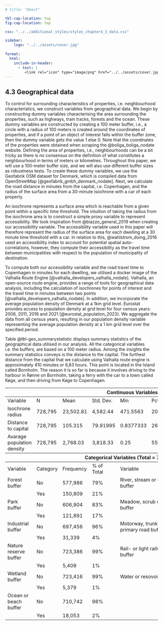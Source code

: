 ```yaml
---
# title: "About"

tbl-cap-location: top
fig-cap-location: top

css: "../../additional_styles/styles_chapter4_3_data.css"

sidebar:
    logo: "../../assets/cover.jpg"
    
format:
  html:
    include-in-header:
      - text: |
         <link rel="icon" type="image/png" href="../../assets/cover.jpg">
---
```


## 4.3 Geographical data


\subsection{Geographical data}

::: paratext
To control for surrounding characteristics of properties, i.e. neighbourhood characteristics, we construct variables from geographical data. We begin by constructing dummy variables characterising the area surrounding the properties, such as highways, train tracks, forests and the ocean. These dummy variables are constructed by creating a 100 meter buffer, i.e., a circle with a radius of 100 meters is created around the coordinates of properties, and if a point of an object of interest falls within the buffer zone, then the dummy variable gets the value 1 else 0. Note that the coordinates of the properties were obtained when scraping the @boliga_boliga_nodate website. Defining the area of properties, i.e., neighbourhoods can be a bit tricky as there is no consensus on the definition of what constitutes a neighbourhood in terms of meters or kilometres. Throughout this paper, we will use a 100-meter buffer size, and we will also use different buffer sizes as robustness tests. To create these dummy variables, we use the Geofabrik OSM dataset for Denmark, which is compiled data from OpenStreetMap [@geofabrik_gmbh_denmark_nodate].
Next, we calculate the road distance in minutes from the capital, i.e. Copenhagen, and the radius of the surface area from a 30-minute isochrone with a car of each property.

An isochrone represents a surface area which is reachable from a given point within a specific time threshold. The intuition of taking the radius from the isochrone area is to construct a simple proxy variable to represent accessibility. We took inspiration from @biazzo_general_2019 when creating our accessibility variable. The accessibility variable used in this paper will therefore represent the radius of the surface area for each dwelling at a 30 minute time threshold with a car. In relation to this, @wahlstrom_doing_2016 used an accessibility index to account for potential spatial auto-correlations, however, they compute their accessibility as the travel time between municipalities with respect to the population of municipality of destination.

To compute both our accessibility variable and the road travel time to Copenhagen in minutes for each dwelling, we utilised a docker image of the Valhalla Route Engine [@valhalla_developers_valhalla_nodate]. Valhalla, an open-source route engine, provides a range of tools for geographical data analysis, including the calculation of isochrones for points of interest and the travel time in minutes between two points [@valhalla_developers_valhalla_nodate]. In addition, we incorporate the average population density of Denmark at a 1km grid level. Eurostat provides access to population density at grid level for four census years: 2006, 2011, 2018 and 2021 [@eurostat_population_2023}. We aggregate the data from all census years, resulting in our population density variable representing the average population density at a 1 km grid level over the specified period.

Table @tbl-geo_summarystatistic displays summary statistics of the geographical data utilised in our analysis. All the categorical variables i.e. the buffers, are based on a 100 meter radius. Among the insights the summary statistics conveys is the distance to the capital. The furthest distance from the capital that we calculate using Valhalla route engine is approximately 410 minutes or 6,83 hours.  This point is located in the Island called Bornholm. The reason it is so far is because it involves driving to the harbour in Rønne on Bornholm, taking a ferry with the car to a town called Køge, and then driving from Køge to Copenhagen.

:::

<!-- SUMMARY STATISTICS TABLE ADD HERE -->


::: {#tbl-geo_summarystatistic}

```{=html}

<div class="border_table">

<table class="tg">

<thead>
  <tr>
      <th class="tg-c3ow table_header" colspan="10">
        <span class="bordered-text">Continuous Variables</span>
      </th>
  </tr>
</thead>
<tbody>
  <tr>
    <td class="tg-fymr col_name">Variable</td>
    <td class="tg-7btt col_name">N</td>
    <td class="tg-7btt col_name">Mean</td>
    <td class="tg-7btt1 col_name" colspan="2">Std. Dev.</td>
    <td class="tg-7btt col_name">Min</td>
    <td class="tg-6ic8 col_name">Pctl. 25</td>
    <td class="tg-6ic8 col_name">Pctl. 75</td>
    <td class="tg-7btt col_name">Max</td>
    <td class="tg-7btt col_name">Unit</td>
  </tr>
  <tr>
    <td class="tg-fymr">Isochrone radius</td>
    <td class="tg-dvpl">728,795</td>
    <td class="tg-dvpl">23,502.81</td>
    <td class="tg-dvpl" colspan="2">4,582.44</td>
    <td class="tg-dvpl">471.5563</td>
    <td class="tg-dvpl"> 20,640.85</td>
    <td class="tg-dvpl">26,798</td>
    <td class="tg-dvpl"> 35,168.41</td>
    <td class="tg-c3ow">Meters</td>
  </tr>
  <tr>
    <td class="tg-fymr">Distance to capital</td>
    <td class="tg-dvpl">728,795</td>
    <td class="tg-dvpl">105.315</td>
    <td class="tg-dvpl" colspan="2">79.91995</td>
    <td class="tg-dvpl"> 0.8377333</td>
    <td class="tg-dvpl">26.19262</td>
    <td class="tg-dvpl"> 165.0298</td>
    <td class="tg-dvpl"> 409.5823</td>
    <td class="tg-c3ow">Minutes</td>
  </tr>
  <tr>
    <td class="tg-fymr">Avarage population density</td>
    <td class="tg-dvpl"> 728,795</td>
    <td class="tg-dvpl">2,768.03</td>
    <td class="tg-dvpl" colspan="2">3,818.33</td>
    <td class="tg-dvpl">0.25</td>
    <td class="tg-dvpl"> 555.5</td>
    <td class="tg-dvpl">3,128.25</td>
    <td class="tg-dvpl"> 20,820.5</td>
    <td class="tg-c3ow">Number of <br>people</td>
  </tr>

<thead>
  <tr>
    <th class="tg-c3ow table_header" colspan="10">
      <span class="bordered-text">Categorical Variables  (Total = 728,795):</span>
    </th>
  </tr>
</thead>

  <tr>
    <td class="tg-fymr col_name">Variable</td>
    <td class="tg-fymr col_name">Category</td>
    <td class="tg-7btt col_name">Frequency</td>
    <td class="tg-7btt col_name">% of Total</td>
    <td class="tg-0pky col_name"></td>
    <td class="tg-fymr col_name" colspan="2">Variable</td>
    <td class="tg-fymr col_name">Category</td>
    <td class="tg-7btt col_name">Frequency</td>
    <td class="tg-7btt col_name">% of Total</td>
  </tr>
  <tr>
    <td class="tg-fymr">Forest buffer</td>
    <td class="tg-dvpl">No</td>
    <td class="tg-dvpl">577,986</td>
    <td class="tg-dvpl">79%</td>
    <td class="tg-0pky"></td>
    <td class="tg-fymr" colspan="2">River, stream or canal buffer</td>
    <td class="tg-dvpl">No</td>
    <td class="tg-dvpl">716,546</td>
    <td class="tg-c3ow">98%</td>
  </tr>
  <tr>
    <td class="tg-0pky"></td>
    <td class="tg-dvpl">Yes</td>
    <td class="tg-dvpl">150,809</td>
    <td class="tg-dvpl">21%</td>
    <td class="tg-0pky"></td>
    <td class="tg-fymr"></td>
    <td class="tg-0pky"></td>
    <td class="tg-dvpl">Yes</td>
    <td class="tg-dvpl">12,249</td>
    <td class="tg-c3ow">2%</td>
  </tr>
  <tr>
    <td class="tg-fymr">Park buffer</td>
    <td class="tg-dvpl dash_line">No</td>
    <td class="tg-dvpl dash_line">606,904</td>
    <td class="tg-dvpl dash_line">83%</td>
    <td class="tg-0pky"></td>
    <td class="tg-fymr" colspan="2">Meadow, scrub or heath buffer</td>
    <td class="tg-dvpl dash_line">No</td>
    <td class="tg-dvpl dash_line">652,828</td>
    <td class="tg-c3ow dash_line">90%</td>
  </tr>
  <tr>
    <td class="tg-fymr"></td>
    <td class="tg-dvpl">Yes</td>
    <td class="tg-dvpl">121,891</td>
    <td class="tg-dvpl">17%</td>
    <td class="tg-0pky"></td>
    <td class="tg-fymr"></td>
    <td class="tg-fymr"></td>
    <td class="tg-dvpl">Yes</td>
    <td class="tg-dvpl">75,967</td>
    <td class="tg-c3ow">10%</td>
  </tr>
  <tr>
    <td class="tg-fymr">Industrial buffer</td>
    <td class="tg-dvpl dash_line">No</td>
    <td class="tg-dvpl dash_line">697,456</td>
    <td class="tg-dvpl dash_line">96%</td>
    <td class="tg-0pky"></td>
    <td class="tg-fymr" colspan="2">Motorway, trunk or primary road buffer</td>
    <td class="tg-dvpl dash_line">No</td>
    <td class="tg-dvpl dash_line">709,086</td>
    <td class="tg-c3ow dash_line">97%</td>
  </tr>
  <tr>
    <td class="tg-fymr"></td>
    <td class="tg-dvpl">Yes</td>
    <td class="tg-dvpl">31,339</td>
    <td class="tg-dvpl">4%</td>
    <td class="tg-0pky"></td>
    <td class="tg-fymr"></td>
    <td class="tg-fymr"></td>
    <td class="tg-dvpl">Yes</td>
    <td class="tg-dvpl">19,709</td>
    <td class="tg-c3ow">3%</td>
  </tr>
  <tr>
    <td class="tg-fymr">Nature reserve buffer</td>
    <td class="tg-dvpl dash_line">No</td>
    <td class="tg-dvpl dash_line">723,386</td>
    <td class="tg-dvpl dash_line">99%</td>
    <td class="tg-0pky"></td>
    <td class="tg-fymr" colspan="2">Rail- or light railway buffer</td>
    <td class="tg-dvpl dash_line">No</td>
    <td class="tg-dvpl dash_line">692,909</td>
    <td class="tg-c3ow dash_line">95%</td>
  </tr>
  <tr>
    <td class="tg-fymr"></td>
    <td class="tg-dvpl">Yes</td>
    <td class="tg-dvpl">5,409</td>
    <td class="tg-dvpl">1%</td>
    <td class="tg-0pky"></td>
    <td class="tg-fymr"></td>
    <td class="tg-fymr"></td>
    <td class="tg-dvpl">Yes</td>
    <td class="tg-dvpl">35,886</td>
    <td class="tg-c3ow">5%</td>
  </tr>
  <tr>
    <td class="tg-fymr">Wetland buffer</td>
    <td class="tg-dvpl dash_line">No</td>
    <td class="tg-dvpl dash_line">723,416</td>
    <td class="tg-dvpl dash_line">99%</td>
    <td class="tg-0pky"></td>
    <td class="tg-fymr" colspan="2">Water or resovoir buffer</td>
    <td class="tg-dvpl dash_line">No</td>
    <td class="tg-dvpl dash_line">669,677</td>
    <td class="tg-c3ow dash_line">92%</td>
  </tr>
  <tr>
    <td class="tg-fymr"></td>
    <td class="tg-dvpl">Yes</td>
    <td class="tg-dvpl">5,379</td>
    <td class="tg-dvpl">1%</td>
    <td class="tg-0pky"></td>
    <td class="tg-0pky"></td>
    <td class="tg-fymr"></td>
    <td class="tg-dvpl">Yes</td>
    <td class="tg-dvpl">59,118</td>
    <td class="tg-c3ow">8%</td>
  </tr>
  <tr>
    <td class="tg-fymr">Ocean or beach buffer</td>
    <td class="tg-dvpl dash_line">No</td>
    <td class="tg-dvpl dash_line">710,742</td>
    <td class="tg-dvpl dash_line">98%</td>
    <td class="tg-0pky"></td>
    <td class="tg-0pky"></td>
    <td class="tg-0pky"></td>
    <td class="tg-0pky"></td>
    <td class="tg-0pky"></td>
    <td class="tg-c3ow"></td>
  </tr>
  <tr>
    <td class="tg-fymr"></td>
    <td class="tg-dvpl">Yes</td>
    <td class="tg-dvpl">18,053</td>
    <td class="tg-dvpl">2%</td>
    <td class="tg-0pky"></td>
    <td class="tg-0pky"></td>
    <td class="tg-0pky"></td>
    <td class="tg-0pky"></td>
    <td class="tg-0pky"></td>
    <td class="tg-c3ow"></td>
  </tr>
</tbody>
</table>
</div>
```

:::











































